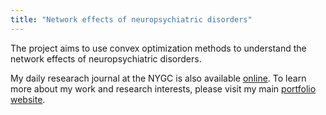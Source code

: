 ```yaml
---
title: "Network effects of neuropsychiatric disorders"
---
```


The project aims to use convex optimization methods to understand 
the network effects of neuropsychiatric disorders.

My daily researach journal at the NYGC is also available 
[online](https://banskt.github.io/nygc-notes/).
To learn more about my work and research interests,
please visit my main [portfolio website](https://saik.at).
